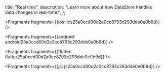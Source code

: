   title: "Real time",
  description: "Learn more about how DataStore handles data changes in real-time.",
};






<Fragments fragments={{ios: ios25a0ccd00d2a0cc8793c293dde0e0b9d}} />



<Fragments fragments={{android: android25a0ccd00d2a0cc8793c293dde0e0b9d}} />



<Fragments fragments={{flutter: flutter25a0ccd00d2a0cc8793c293dde0e0b9d}} />



<Fragments fragments={{js: js25a0ccd00d2a0cc8793c293dde0e0b9d}} />

